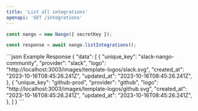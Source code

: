 ```yaml
---
title: 'List all integrations'
openapi: 'GET /integrations'
---
```


<RequestExample>

```ts Node Client
const nango = new Nango({ secretKey });

const response = await nango.listIntegrations();
```

</RequestExample>

<ResponseExample>
```json Example Response
{
  "data": [
    {
      "unique_key": "slack-nango-community",
      "provider": "slack",
      "logo": "http://localhost:3003/images/template-logos/slack.svg",
      "created_at": "2023-10-16T08:45:26.241Z",
      "updated_at": "2023-10-16T08:45:26.241Z",
    },
    {
      "unique_key": "github-prod",
      "provider": "github",
      "logo": "http://localhost:3003/images/template-logos/github.svg",
      "created_at": "2023-10-16T08:45:26.241Z",
      "updated_at": "2023-10-16T08:45:26.241Z",
    },
  ]
}
```
</ResponseExample>
